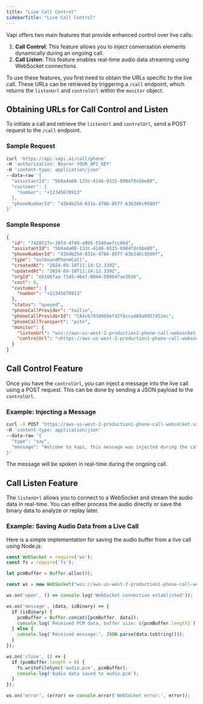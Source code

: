 ```yaml
---
title: "Live Call Control"
sidebarTitle: "Live Call Control"
---
```

Vapi offers two main features that provide enhanced control over live calls:

1. **Call Control**: This feature allows you to inject conversation elements dynamically during an ongoing call.
2. **Call Listen**: This feature enables real-time audio data streaming using WebSocket connections.

To use these features, you first need to obtain the URLs specific to the live call. These URLs can be retrieved by triggering a `/call` endpoint, which returns the `listenUrl` and `controlUrl` within the `monitor` object.

## Obtaining URLs for Call Control and Listen

To initiate a call and retrieve the `listenUrl` and `controlUrl`, send a POST request to the `/call` endpoint.

### Sample Request

```bash
curl 'https://api.vapi.ai/call/phone' 
-H 'authorization: Bearer YOUR_API_KEY' 
-H 'content-type: application/json' 
--data-raw '{
  "assistantId": "5b0a4a08-133c-4146-9315-0984f8c6be80",
  "customer": {
    "number": "+12345678913"
  },
  "phoneNumberId": "42b4b25d-031e-4786-857f-63b346c9580f"
}'

```

### Sample Response

```json
{
  "id": "7420f27a-30fd-4f49-a995-5549ae7cc00d",
  "assistantId": "5b0a4a08-133c-4146-9315-0984f8c6be80",
  "phoneNumberId": "42b4b25d-031e-4786-857f-63b346c9580f",
  "type": "outboundPhoneCall",
  "createdAt": "2024-09-10T11:14:12.339Z",
  "updatedAt": "2024-09-10T11:14:12.339Z",
  "orgId": "eb166faa-7145-46ef-8044-589b47ae3b56",
  "cost": 0,
  "customer": {
    "number": "+12345678913"
  },
  "status": "queued",
  "phoneCallProvider": "twilio",
  "phoneCallProviderId": "CA4c6793d069ef42f4ccad69a0957451ec",
  "phoneCallTransport": "pstn",
  "monitor": {
    "listenUrl": "wss://aws-us-west-2-production1-phone-call-websocket.vapi.ai/7420f27a-30fd-4f49-a995-5549ae7cc00d/transport",
    "controlUrl": "<https://aws-us-west-2-production1-phone-call-websocket.vapi.ai/7420f27a-30fd-4f49-a995-5549ae7cc00d/control>"
  }
}

```

## Call Control Feature

Once you have the `controlUrl`, you can inject a message into the live call using a POST request. This can be done by sending a JSON payload to the `controlUrl`.

### Example: Injecting a Message

```bash
curl -X POST 'https://aws-us-west-2-production1-phone-call-websocket.vapi.ai/7420f27a-30fd-4f49-a995-5549ae7cc00d/control' 
-H 'content-type: application/json' 
--data-raw '{
  "type": "say",
  "message": "Welcome to Vapi, this message was injected during the call."
}'

```

The message will be spoken in real-time during the ongoing call.

## Call Listen Feature

The `listenUrl` allows you to connect to a WebSocket and stream the audio data in real-time. You can either process the audio directly or save the binary data to analyze or replay later.

### Example: Saving Audio Data from a Live Call

Here is a simple implementation for saving the audio buffer from a live call using Node.js:

```jsx
const WebSocket = require('ws');
const fs = require('fs');

let pcmBuffer = Buffer.alloc(0);

const ws = new WebSocket("wss://aws-us-west-2-production1-phone-call-websocket.vapi.ai/7420f27a-30fd-4f49-a995-5549ae7cc00d/transport");

ws.on('open', () => console.log('WebSocket connection established'));

ws.on('message', (data, isBinary) => {
  if (isBinary) {
    pcmBuffer = Buffer.concat([pcmBuffer, data]);
    console.log(`Received PCM data, buffer size: ${pcmBuffer.length}`);
  } else {
    console.log('Received message:', JSON.parse(data.toString()));
  }
});

ws.on('close', () => {
  if (pcmBuffer.length > 0) {
    fs.writeFileSync('audio.pcm', pcmBuffer);
    console.log('Audio data saved to audio.pcm');
  }
});

ws.on('error', (error) => console.error('WebSocket error:', error));

```
